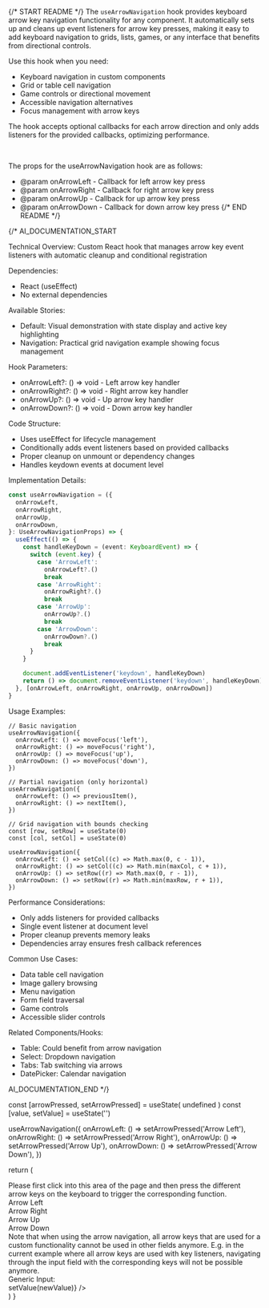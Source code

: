 
{/* START README */}
The `useArrowNavigation` hook provides keyboard arrow key navigation functionality for any component. It automatically sets up and cleans up event listeners for arrow key presses, making it easy to add keyboard navigation to grids, lists, games, or any interface that benefits from directional controls.

Use this hook when you need:

- Keyboard navigation in custom components
- Grid or table cell navigation
- Game controls or directional movement
- Accessible navigation alternatives
- Focus management with arrow keys

The hook accepts optional callbacks for each arrow direction and only adds listeners for the provided callbacks, optimizing performance.

<br />

The props for the useArrowNavigation hook are as follows:

- @param onArrowLeft - Callback for left arrow key press
- @param onArrowRight - Callback for right arrow key press
- @param onArrowUp - Callback for up arrow key press
- @param onArrowDown - Callback for down arrow key press
  {/* END README */}

{/\*
AI_DOCUMENTATION_START

Technical Overview: Custom React hook that manages arrow key event listeners with automatic cleanup and conditional registration

Dependencies:

- React (useEffect)
- No external dependencies

Available Stories:

- Default: Visual demonstration with state display and active key highlighting
- Navigation: Practical grid navigation example showing focus management

Hook Parameters:

- onArrowLeft?: () => void - Left arrow key handler
- onArrowRight?: () => void - Right arrow key handler
- onArrowUp?: () => void - Up arrow key handler
- onArrowDown?: () => void - Down arrow key handler

Code Structure:

- Uses useEffect for lifecycle management
- Conditionally adds event listeners based on provided callbacks
- Proper cleanup on unmount or dependency changes
- Handles keydown events at document level

Implementation Details:

```typescript
const useArrowNavigation = ({
  onArrowLeft,
  onArrowRight,
  onArrowUp,
  onArrowDown,
}: UseArrowNavigationProps) => {
  useEffect(() => {
    const handleKeyDown = (event: KeyboardEvent) => {
      switch (event.key) {
        case 'ArrowLeft':
          onArrowLeft?.()
          break
        case 'ArrowRight':
          onArrowRight?.()
          break
        case 'ArrowUp':
          onArrowUp?.()
          break
        case 'ArrowDown':
          onArrowDown?.()
          break
      }
    }

    document.addEventListener('keydown', handleKeyDown)
    return () => document.removeEventListener('keydown', handleKeyDown)
  }, [onArrowLeft, onArrowRight, onArrowUp, onArrowDown])
}
```

Usage Examples:

```tsx
// Basic navigation
useArrowNavigation({
  onArrowLeft: () => moveFocus('left'),
  onArrowRight: () => moveFocus('right'),
  onArrowUp: () => moveFocus('up'),
  onArrowDown: () => moveFocus('down'),
})

// Partial navigation (only horizontal)
useArrowNavigation({
  onArrowLeft: () => previousItem(),
  onArrowRight: () => nextItem(),
})

// Grid navigation with bounds checking
const [row, setRow] = useState(0)
const [col, setCol] = useState(0)

useArrowNavigation({
  onArrowLeft: () => setCol((c) => Math.max(0, c - 1)),
  onArrowRight: () => setCol((c) => Math.min(maxCol, c + 1)),
  onArrowUp: () => setRow((r) => Math.max(0, r - 1)),
  onArrowDown: () => setRow((r) => Math.min(maxRow, r + 1)),
})
```

Performance Considerations:

- Only adds listeners for provided callbacks
- Single event listener at document level
- Proper cleanup prevents memory leaks
- Dependencies array ensures fresh callback references

Common Use Cases:

- Data table cell navigation
- Image gallery browsing
- Menu navigation
- Form field traversal
- Game controls
- Accessible slider controls

Related Components/Hooks:

- Table: Could benefit from arrow navigation
- Select: Dropdown navigation
- Tabs: Tab switching via arrows
- DatePicker: Calendar navigation

AI_DOCUMENTATION_END
\*/}

  const [arrowPressed, setArrowPressed] = useState(
    undefined
  )
  const [value, setValue] = useState('')

useArrowNavigation({
onArrowLeft: () => setArrowPressed('Arrow Left'),
onArrowRight: () => setArrowPressed('Arrow Right'),
onArrowUp: () => setArrowPressed('Arrow Up'),
onArrowDown: () => setArrowPressed('Arrow Down'),
})

return (

<div>
  <div className="mb-3">
    Please first click into this area of the page and then press the different
    arrow keys on the keyboard to trigger the corresponding function.
  </div>
  <div className="flex flex-row gap-2">
    <div
      className={twMerge(
        'rounded border border-solid p-1',
        arrowPressed === 'Arrow Left' && 'bg-primary-20'
      )}
    >
      Arrow Left
    </div>
    <div
      className={twMerge(
        'rounded border border-solid p-1',
        arrowPressed === 'Arrow Right' && 'bg-primary-20'
      )}
    >
      Arrow Right
    </div>
    <div
      className={twMerge(
        'rounded border border-solid p-1',
        arrowPressed === 'Arrow Up' && 'bg-primary-20'
      )}
    >
      Arrow Up
    </div>
    <div
      className={twMerge(
        'rounded border border-solid p-1',
        arrowPressed === 'Arrow Down' && 'bg-primary-20'
      )}
    >
      Arrow Down
    </div>
  </div>
  <div className="mt-4 italic">
    Note that when using the arrow navigation, all arrow keys that are used for
    a custom functionality cannot be used in other fields anymore. E.g. in the
    current example where all arrow keys are used with key listeners, navigating
    through the input field with the corresponding keys will not be possible
    anymore.
  </div>
  <div className="mt-2 flex flex-row">
    <div className="my-auto w-32">Generic Input: </div>
    <TextField value={value} onChange={(newValue) => setValue(newValue)} />
  </div>
</div>
) }
